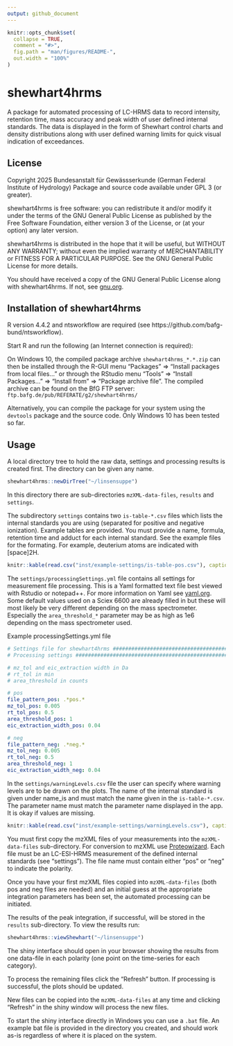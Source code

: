 ```yaml
---
output: github_document
---
```


<!-- README.md is generated from README.Rmd. Please edit that file -->

```r
knitr::opts_chunk$set(
  collapse = TRUE,
  comment = "#>",
  fig.path = "man/figures/README-",
  out.width = "100%"
)
```

# shewhart4hrms

<!-- badges: start -->
<!-- badges: end -->

A package for automated processing of LC-HRMS data to record intensity, retention time, mass accuracy and peak width of user defined internal standards. The data is displayed in the form of Shewhart control charts and density distributions along with user defined warning limits for quick visual indication of exceedances.


## License
Copyright 2025 Bundesanstalt für Gewässserkunde (German Federal Institute of Hydrology)
Package and source code available under GPL 3 (or greater). 

shewhart4hrms is free software: you can redistribute it and/or modify it under the 
terms of the GNU General Public License as published by the Free Software 
Foundation, either version 3 of the License, or (at your option) any 
later version.

shewhart4hrms is distributed in the hope that it will be useful, but WITHOUT ANY 
WARRANTY; without even the implied warranty of MERCHANTABILITY or FITNESS 
FOR A PARTICULAR PURPOSE. See the GNU General Public License for more details.

You should have received a copy of the GNU General Public License along 
with shewhart4hrms. If not, see [gnu.org](https://www.gnu.org/licenses).


## Installation of shewhart4hrms

R version 4.4.2 and ntsworkflow are required (see https://github.com/bafg-bund/ntsworkflow).

Start R and run the following (an Internet connection is required):

On Windows 10, the compiled package archive `shewhart4hrms_*.*.zip` can then be installed through the R-GUI menu 
"Packages" => "Install packages from local files..." or through the RStudio menu "Tools" => "Install Packages..." 
=> "Install from" => "Package archive file". The compiled archive can be found on the BfG FTP 
server: `ftp.bafg.de/pub/REFERATE/g2/shewhart4hrms/`

Alternatively, you can compile the package for your system using the `devtools` package and the source code.
Only Windows 10 has been tested so far.

## Usage

A local directory tree to hold the raw data, settings and processing results is created first. The directory can be 
given any name. 

```r
shewhart4hrms::newDirTree("~/linsensuppe")
```

In this directory there are sub-directories `mzXML-data-files`, `results` and `settings`.

The subdirectory `settings` contains two `is-table-*.csv` files which lists the internal standards you are using
(separated for positive and negative ionization). Example tables are provided. You must provide a name, formula, retention time and 
adduct for each internal standard. See the example files for the formating. For example, deuterium atoms are indicated
with [space]2H. 

```r
knitr::kable(read.csv("inst/example-settings/is-table-pos.csv"), caption = "Example is-table-pos.csv file")
```


The `settings/processingSettings.yml` file contains all settings for measurement file processing. This is a Yaml formatted
text file best viewed with Rstudio or notepad++. For more information on Yaml see [yaml.org](https://yaml.org/). Some 
default values used on a Sciex 6600 are already filled in but these will most likely be very different depending on the
mass spectrometer. Especially the `area_threshold_*` parameter may be as high as 1e6 depending on the mass spectrometer used.

Example processingSettings.yml file
```yaml
# Settings file for shewhart4hrms ##############################################
# Processing settings ##########################################################

# mz_tol and eic_extraction width in Da
# rt_tol in min
# area_threshold in counts

# pos 
file_pattern_pos: .*pos.*
mz_tol_pos: 0.005
rt_tol_pos: 0.5
area_threshold_pos: 1
eic_extraction_width_pos: 0.04

# neg
file_pattern_neg: .*neg.*
mz_tol_neg: 0.005
rt_tol_neg: 0.5
area_threshold_neg: 1
eic_extraction_width_neg: 0.04
```


In the `settings/warningLevels.csv` file the user can specify where warning levels are to be drawn on the plots. The name of the
internal standard is given under name_is and must match the name given in the `is-table-*.csv`. The parameter name must
match the parameter name displayed in the app. It is okay if values are missing.

```r
knitr::kable(read.csv("inst/example-settings/warningLevels.csv"), caption = "Example warningLevels.csv")
```

You must first copy the mzXML files of your measurements into the `mzXML-data-files` sub-directory. For conversion to
mzXML use [Proteowizard](https://proteowizard.sourceforge.io). Each file must be an LC-ESI-HRMS measurement of the 
defined internal standards (see "settings"). The file name must contain either "pos" or "neg" to indicate the polarity.

Once you have your first mzXML files copied into `mzXML-data-files` (both pos and neg files are needed) and an initial 
guess at the appropriate integration parameters has been set, the automated processing can be initiated.

The results of the peak integration, if successful, will be stored in the `results` sub-directory. To view the results run:
```r
shewhart4hrms::viewShewhart("~/linsensuppe")
```
The shiny interface should open in your browser showing the results from one data-file in each polarity (one point on 
the time-series for each category).

To process the remaining files click the "Refresh" button. If processing is successful, the plots should be updated. 

New files can be copied into the `mzXML-data-files` at any time and clicking "Refresh" in the shiny window will process
the new files.

To start the shiny interface directly in Windows you can use a `.bat` file. An example bat file is provided in the 
directory you created, and should work as-is regardless of where it is placed on the system.


